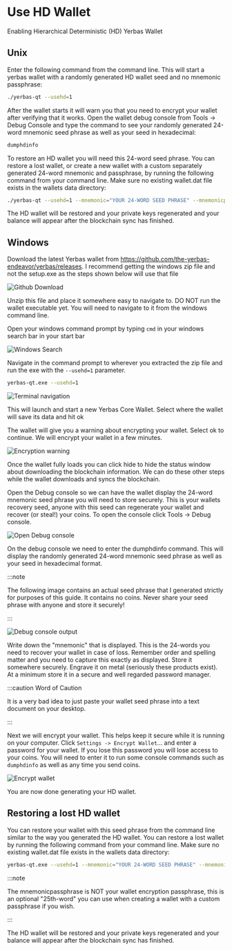 
# Use HD Wallet

Enabling Hierarchical Deterministic (HD) Yerbas Wallet

## Unix

Enter the following command from the command line. This will start a yerbas wallet with a randomly generated HD wallet seed and no mnemonic passphrase:

```bash
./yerbas-qt --usehd=1
```

After the wallet starts it will warn you that you need to encrypt your wallet after verifying that it works. Open the wallet debug console from Tools -> Debug Console and type the command to see your randomly generated 24-word mnemonic seed phrase as well as your seed in hexadecimal:

```bash
dumphdinfo
```

To restore an HD wallet you will need this 24-word seed phrase. You can restore a lost wallet, or create a new wallet with a custom separately generated 24-word mnemonic and passphrase, by running the following command from your command line. Make sure no existing wallet.dat file exists in the wallets data directory:

```bash
./yerbas-qt --usehd=1 --mnemonic="YOUR 24-WORD SEED PHRASE" --mnemonicpassphrase="OPTIONAL PASSPHRASE"
```

The HD wallet will be restored and your private keys regenerated and your balance will appear after the blockchain sync has finished.

## Windows

Download the latest Yerbas wallet from https://github.com/the-yerbas-endeavor/yerbas/releases. I recommend getting the windows zip file and not the setup.exe as the steps shown below will use that file

![Github Download](/img/wallets/gui/hdwallet/hdwallet1.png)

Unzip this file and place it somewhere easy to navigate to. DO NOT run the wallet executable yet. You will need to navigate to it from the windows command line.

Open your windows command prompt by typing `cmd` in your windows search bar in your start bar

![Windows Search](/img/wallets/gui/hdwallet/hdwallet2.png)

Navigate in the command prompt to wherever you extracted the zip file and run the exe with the `--usehd=1` parameter.

```bash
yerbas-qt.exe --usehd=1
```

![Terminal navigation](/img/wallets/gui/hdwallet/hdwallet3.png)

This will launch and start a new Yerbas Core Wallet. Select where the wallet will save its data and hit ok

The wallet will give you a warning about encrypting your wallet. Select ok to continue. We will encrypt your wallet in a few minutes.

![Encryption warning](/img/wallets/gui/hdwallet/hdwallet4.png)

Once the wallet fully loads you can click hide to hide the status window about downloading the blockchain information. We can do these other steps while the wallet downloads and syncs the blockchain.

Open the Debug console so we can have the wallet display the 24-word mnemonic seed phrase you will need to store securely. This is your wallets recovery seed, anyone with this seed can regenerate your wallet and recover (or steal!) your coins. To open the console click Tools -> Debug console.

![Open Debug console](/img/wallets/gui/hdwallet/hdwallet5.png)

On the debug console we need to enter the dumphdinfo command. This will display the randomly generated 24-word mnemonic seed phrase as well as your seed in hexadecimal format.

:::note

The following image contains an actual seed phrase that I generated strictly for purposes of this guide. It contains no coins. Never share your seed phrase with anyone and store it securely!

:::

![Debug console output](/img/wallets/gui/hdwallet/hdwallet6.png)

Write down the "mnemonic" that is displayed. This is the 24-words you need to recover your wallet in case of loss. Remember order and spelling matter and you need to capture this exactly as displayed. Store it somewhere securely. Engrave it on metal (seriously these products exist). At a minimum store it in a secure and well regarded password manager.

:::caution Word of Caution

It is a very bad idea to just paste your wallet seed phrase into a text document on your desktop.

:::

Next we will encrypt your wallet. This helps keep it secure while it is running on your computer. Click `Settings -> Encrypt Wallet`... and enter a password for your wallet. If you lose this password you will lose access to your coins. You will need to enter it to run some console commands such as `dumphdinfo` as well as any time you send coins.

![Encrypt wallet](/img/wallets/gui/hdwallet/hdwallet7.png)

You are now done generating your HD wallet.

## Restoring a lost HD wallet

You can restore your wallet with this seed phrase from the command line similar to the way you generated the HD wallet. You can restore a lost wallet by running the following command from your command line. Make sure no existing wallet.dat file exists in the wallets data directory:

```bash
yerbas-qt.exe --usehd=1 --mnemonic="YOUR 24-WORD SEED PHRASE" --mnemonicpassphrase="OPTIONAL PASSPHRASE"
```

:::note

The mnemonicpassphrase is NOT your wallet encryption passphrase, this is an optional "25th-word" you can use when creating a wallet with a custom passphrase if you wish.

:::

The HD wallet will be restored and your private keys regenerated and your balance will appear after the blockchain sync has finished.
